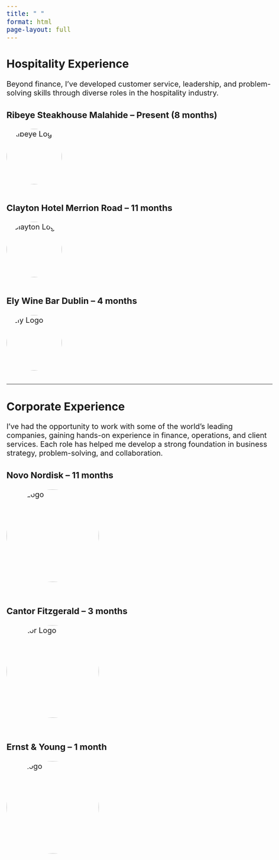 ```yaml
---
title: " "
format: html
page-layout: full
---
```


<style>
body {
  font-size: 20px;
}
</style>

## Hospitality Experience ##
Beyond finance, I’ve developed customer service, leadership, and problem-solving skills through diverse roles in the hospitality industry.

### Ribeye Steakhouse Malahide – Present (8 months)
<img src="Ribeye_logo.png" alt="Ribeye Logo" width="150" style="border-radius: 50%; margin-bottom: 1rem;">
 
### Clayton Hotel Merrion Road – 11 months
<img src="Clayton_logo.jpeg" alt="Clayton Logo" width="150" style="border-radius: 50%; margin-bottom: 1rem;">

### Ely Wine Bar Dublin – 4 months
<img src="Ely_logo.jpg" alt="Ely Logo" width="150" style="border-radius: 50%; margin-bottom: 1rem;">

---

## Corporate Experience ##
I’ve had the opportunity to work with some of the world’s leading companies, gaining hands-on experience in finance, operations, and client services. Each role has helped me develop a strong foundation in business strategy, problem-solving, and collaboration.

### Novo Nordisk – 11 months
<img src="NN_logo.png" alt="NN Logo" width="250" style="border-radius: 60%; margin-bottom: 2rem;">

### Cantor Fitzgerald – 3 months
<img src="Cantor_logo.png" alt="Cantor Logo" width="250" style="border-radius: 60%; margin-bottom: 2rem;">

### Ernst & Young – 1 month
<img src="EY_logo.png" alt="EY Logo" width="250" style="border-radius: 60%; margin-bottom: 2rem;">
